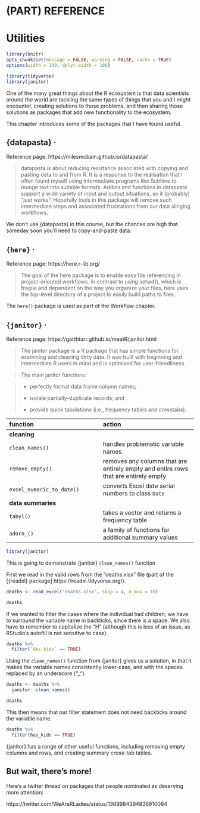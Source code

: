 # (PART) REFERENCE {-} 

<!-- 
This file by Martin Monkman 
is licensed under a Creative Commons Attribution 4.0 International License
https://creativecommons.org/licenses/by/4.0/  
-->


# Utilities {#utilities}


```r
library(knitr)
opts_chunk$set(message = FALSE, warning = FALSE, cache = TRUE)
options(width = 100, dplyr.width = 100)

library(tidyverse)
library(janitor)
```

One of the many great things about the R ecosystem is that data scientists around the world are tackling the same types of things that you and I might encounter, creating solutions to those problems, and then sharing those solutions as packages that add new functionality to the ecosystem.

This chapter introduces some of the packages that I have found useful.





## {datapasta}  ·

Reference page: https://milesmcbain.github.io/datapasta/

> datapasta is about reducing resistance associated with copying and pasting data to and from R. It is a response to the realisation that I often found myself using intermediate programs like Sublime to munge text into suitable formats. Addins and functions in datapasta support a wide variety of input and output situations, so it (probably) “just works”. Hopefully tools in this package will remove such intermediate steps and associated frustrations from our data slinging workflows.

We don't use {datapasta} in this course, but the chances are high that someday soon you'll need to copy-and-paste data.



## `{here}`  ·

Reference page: https://here.r-lib.org/

> The goal of the here package is to enable easy file referencing in project-oriented workflows. In contrast to using setwd(), which is fragile and dependent on the way you organize your files, here uses the top-level directory of a project to easily build paths to files.

The `here()` package is used as part of the Workflow chapter.



## `{janitor}`  ·

Reference page: https://garthtarr.github.io/meatR/janitor.html

> The janitor package is a R package that has simple functions for examining and cleaning dirty data. It was built with beginning and intermediate R users in mind and is optimised for user-friendliness.

> The main janitor functions:

>* perfectly format data frame column names;
>
>* isolate partially-duplicate records; and
>
>* provide quick tabulations (i.e., frequency tables and crosstabs).


| function | action |
| :-- | :-- |
| **cleaning** |  |
| `clean_names()` | handles problematic variable names |
| `remove_empty()` | removes any columns that are entirely empty and entire rows that are entirely empty |
| `excel_numeric_to_date()` | converts Excel date serial numbers to class `Date` |
| **data summaries** |  |
| `tabyl()` |  takes a vector and returns a frequency table |
| `adorn_()` | a family of functions for additional summary values |


```r
library(janitor)
```

This is going to demonstrate {janitor} `clean_names()` function

First we read in the valid rows from the "deaths.xlsx" file (part of the [{readxl} package] https://readxl.tidyverse.org/).

```r
deaths <- read_excel("deaths.xlsx", skip = 4, n_max = 10)

deaths
```

If we wanted to filter the cases where the individual had children, we have to surround the variable name in backticks, since there is a space. We also have to remember to capitalize the "H" (although this is less of an issue, as RStudio's autofill is not sensitive to case).

```r
deaths %>% 
  filter(`Has kids` == TRUE)
```

Using the `clean_names()` function from {janitor} gives us a solution, in that it makes the variable names consistently lower-case, and with the spaces replaced by an underscore ("_"). 

```r
deaths <- deaths %>% 
  janitor::clean_names()

deaths
```

This then means that our filter statement does not need backticks around the variable name.

```r
deaths %>% 
  filter(has_kids == TRUE)
```

{janitor} has a range of other useful functions, including removing empty columns and rows, and creating summary cross-tab tables.



## But wait, there's more!

Here's a twitter thread on packages that people nominated as deserving more attention:

https://twitter.com/WeAreRLadies/status/1369984394836910084
